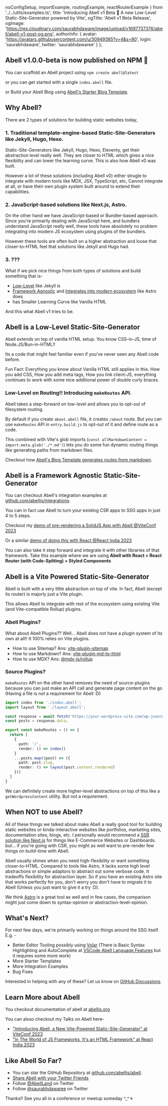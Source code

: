   noConfigSetup,
  importExample,
  routingExample,
  reactRouterExample
} from '../../utils/examples.ts';
  title:
    'Introducing Abell v1 Beta 🚀 A new Low-Level Static-Site-Generator powered by Vite',
  ogTitle: 'Abell v1 Beta Release',
  ogImage:
    'https://res.cloudinary.com/saurabhdaware/image/upload/v1697737376/abell/abell-v1-post-og.png',
  authorInfo: {
    avatar: 'https://avatars.githubusercontent.com/u/30949385?v=4&s=80',
    login: 'saurabhdaware',
    twitter: 'saurabhdawaree'
  }
};

## Abell v1.0.0-beta is now published on NPM 🚀

You can scaffold an Abell project using `npm create abell@latest`

or you can get started with a single `index.abell` file.

<Editor editorConfig={noConfigSetup} />

or Build your Abell Blog using [Abell's Starter Blog Template](https://github.com/abelljs/abell-starter-minima#readme).

## Why Abell?

There are 2 types of solutions for building static websites today,

### 1. Traditional template-engine-based Static-Site-Generators like Jekyll, Hugo, Hexo.

Static-Site-Generators like Jekyll, Hugo, Hexo, Eleventy, get their abstraction level really well. They are closer to HTML which gives a nice flexibility and can lower the learning curve. This is also how Abell v0 was built.

However a lot of these solutions (including Abell v0) either strugle to integrate with modern tools like MDX, JSX, TypeScript, etc, Cannot integrate at all, or have their own plugin system built around to extend their capabilities.

### 2. JavaScript-based solutions like Next.js, Astro.

On the other hand we have JavaScript-based or Bundler-based approach. Since you're primarily dealing with JavaScript here, and bundlers understand JavaScript really well, these tools have absolutely no problem integrating into modern JS ecosystem using plugins of the bundlers.

However these tools are often built on a higher abstraction and loose that closer-to-HTML feel that solutions like Jekyll and Hugo had.

### 3. ???

What if we pick nice things from both types of solutions and build something that is-

- [Low-Level](#abell-is-a-low-level-static-site-generator) like Jekyll is
- [Framework Agnostic](#abell-is-a-framework-agnostic-static-site-generator) and [Integrates into modern ecosystem](#abell-is-a-vite-powered-static-site-generator) like Astro does
- has Smaller Learning Curve like Vanilla HTML

And this what Abell v1 tries to be.

## Abell is a <span className="highlight">Low-Level</span> Static-Site-Generator

Abell extends on top of vanilla HTML setup. You know CSS-in-JS, time of Node.JS/Bun-in-HTML!!

Its a code that might feel familiar even if you've never seen any Abell code before.

<Editor editorConfig={importExample} />

Fun Fact: Everything you know about Vanilla HTML still applies in this. How you add CSS, How you add meta tags, How you link client-JS, everything continues to work with some nice additional power of double curly braces.

### Low-Level on Routing!! Introducing `makeRoutes` API.

Abell takes a step-forward on low-level and allows you to opt-out of filesystem routing.

By default if you create `about.abell` file, it creates `/about` route. But you can use `makeRoutes` API in `entry.build.js` to opt-out of it and define route as a code.

<Editor editorConfig={routingExample} />

This combined with Vite's glob imports (`const allMarkdownContent = import.meta.glob('./*.md')`) lets you do some fun dynamic routing things like generating paths from markdown files.

Checkout how [Abell's Blog Template generates routes from markdown](https://github.com/abelljs/abell-starter-minima/blob/b5936e61f6d802181cd67cb7c58cbf18f43d2e29/entry.build.js#L6).

## Abell is a <span className="highlight">Framework Agnostic</span> Static-Site-Generator

You can checkout Abell's integration examples at [github.com/abelljs/integrations](https://github.com/abelljs/integrations).

You can in fact use Abell to turn your existing CSR apps to SSG apps in just 4 to 5 steps.

Checkout my [demo of pre-rendering a SolidJS App with Abell @ViteConf 2023](https://youtu.be/iguaElqKLf0?si=b8v-V3MAuBxf0cJh&t=1448)

Or a similar [demo of doing this with React @React India 2023](https://youtu.be/brbOW--PEKM?si=zpFGUHxMbczqmKgC&t=301)

You can also take it step forward and integrate it with other libraries of that framework. Take this example where we are using **Abell with React + React Router (with Code-Spliting) + Styled Components**

<Editor editorConfig={reactRouterExample} />

## Abell is a <span className="highlight">Vite Powered</span> Static-Site-Generator

Abell is built with a very little abstraction on top of vite. In fact, Abell (except its router) is majorly just a Vite plugin.

This allows Abell to integrate with rest of the ecosystem using existing Vite (and Vite-compatible Rollup) plugins.

### Abell Plugins?

What about Abell Plugins?? Well... Abell does not have a plugin system of its own at all!! It 100% relies on Vite plugins.

- How to use Sitemap? Ans: [vite-plugin-sitemap](https://github.com/jbaubree/vite-plugin-sitemap)
- How to use Markdown? Ans: [vite-plugin-md-to-html](https://github.com/saurabhdaware/vite-plugin-md-to-html)
- How to use MDX? Ans: [@mdx-js/rollup](https://abelljs.org/docs/plugins-and-integrations#with-mdx)

### Source Plugins?

`makeRoutes` API on the other hand removes the need of source-plugins because you can just make an API call and generate page content on the go (Having a file is not a requirement for Abell :D)

```ts
import index from './index.abell';
import layout from './layout.abell';

const response = await fetch('https://your-wordpress-site.com/wp-json/wp/v2/posts').then((res) => res.json());
const posts = response.data;

export const makeRoutes = () => {
  return [
    {
      path: '/',
      render: () => index()
    }
    ...posts.map((post) => ({
      path: post.slug,
      render: () => layout(post.content.rendered)
    }))
  ]
}
```

We can definitely create more higher-level abstractions on top of this like a `getWordpressContent` utility. But not a requirement.

## When NOT to use Abell?

All of these things we talked about make Abell a really good tool for building static websites or kinda-interactive websites like portfolios, marketing sites, documentation sites, blogs, etc. I personally would recommend a [SSR solution like Next.js](https://nextjs.org/) for things like E-Commerce Websites or Dashboards. but... if you're going with CSR, you might as well want to pre-render few things on build-time with Abell.

Abell usually shines when you need high-flexibility or want something closer-to-HTML. Compared to tools like Astro, it lacks some high level abstractions or simple adaptors to abstract out some verbose code. It tradeoffs flexibility for abstraction layer. So if you have an existing Astro site that works perfectly for you, don't worry you don't have to migrate it to Abell (Unless you just want to give it a try :D).

We think [Astro](https://astro.build/) is a great tool as well and in few cases, the comparison might just come down to syntax-opinion or abstraction-level-opinion.

## What's Next?

For next few days, we're primarily working on things around the SSG itself. E.g. -

- Better Editor Tooling possibly using [Volar](https://volarjs.dev/) (There is Basic Syntax Highlighting and AutoComplete at [VSCode Abell Language Features](https://marketplace.visualstudio.com/items?itemName=saurabh.abell-language-features) but it requires some more work)
- More Starter Templates
- More Integration Examples
- Bug Fixes

Interested in helping with any of these? Let us know on [GitHub Discussions](https://github.com/abelljs/abell/discussions).

## Learn More about Abell

You checkout documentation of abell at [abelljs.org](https://abelljs.org/)

You can alsso checkout my Talks on Abell here-

- ["Introducing Abell, a New Vite-Powered Static-Site-Generator" at ViteConf 2023](https://youtu.be/iguaElqKLf0?si=j3OgE-mjlU1k5QF2)
- ["In The World of JS Frameworks, It's an HTML Framework" at React India 2023](https://youtu.be/brbOW--PEKM?si=WJM7lFvsJjPN6Xo7)

## Like Abell So Far?

- You can star the GitHub Repository at [github.com/abelljs/abell](https://github.com/abelljs/abell).
- [Share Abell with your Twitter Friends](https://twitter.com/intent/tweet?text=Hey!%20Checkout%20this%20new%20static-site-generator%20called%20Abell.%0A%0Ahttps%3A//abelljs.org/posts/one)
- Follow [@AbellLand](https://x.com/AbellLand) on Twitter
- Follow [@saurabhdawaree](https://x.com/saurabhdawaree) on Twitter

Thanks!! See you all in a conference or meetup someday ^\_^ 🌀
